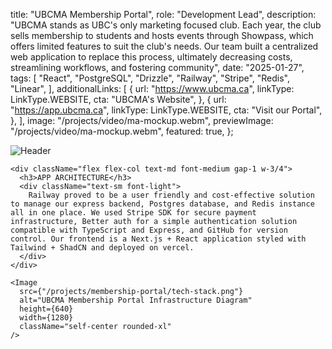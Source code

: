 
  title: "UBCMA Membership Portal",
  role: "Development Lead",
  description:
    "UBCMA stands as UBC's only marketing focused club. Each year, the club sells membership to students and hosts events through Showpass, which offers limited features to suit the club's needs.  Our team built a centralized web application to replace this process, ultimately decreasing costs, streamlining workflows, and fostering community",
  date: "2025-01-27",
  tags: [
    "React",
    "PostgreSQL",
    "Drizzle",
    "Railway",
    "Stripe",
    "Redis",
    "Linear",
  ],
  additionalLinks: [
    {
      url: "https://www.ubcma.ca",
      linkType: LinkType.WEBSITE,
      cta: "UBCMA's Website",
    },
    {
      url: "https://app.ubcma.ca",
      linkType: LinkType.WEBSITE,
      cta: "Visit our Portal",
    },
  ],
  image: "/projects/video/ma-mockup.webm",
  previewImage: "/projects/video/ma-mockup.webm",
  featured: true,
};

<div className="space-y-16 md:space-y-24">

<SectionColumns
  h1="PROJECT OVERVIEW"
  h2="CORE OBJECTIVES"
  body1="The UBCMA Membership Portal is a centralized platform designed to
      manage the lifecycle of a student’s membership in the club. From event
      registration and ticketing to alumni networking and job listings, the
      portal empowers both members and club executives with intuitive,
      role-based tools."
  body2="Our primary goal was to provide a seamless experience for students to feel
      like a member of a community, and to help our internal exec team make
      data-driven decisions. We facilitated this by offering exclusive access to
      events, opportunities, and perks such as discounts and private job
      postings. We built out an admin dashboard that ran queries on our database
      and displayed insightful revenue and demographic data for our execs on a
      dashboard."
/>

<div className="-mx-6 lg:-mx-24 w-screen h-96 bg-clip-border">
  <Image
    src="/img/ma/ma-banner.jpg"
    width={2000}
    height={500}
    className="self-center w-full h-full object-cover"
    alt="Header"
  />
</div>

  <div className="grid grid-cols-1 md:grid-cols-2 gap-8">

    <div className="flex flex-col text-md font-medium gap-1 w-3/4">
      <h3>APP ARCHITECTURE</h3>
      <div className="text-sm font-light">
        Railway proved to be a user friendly and cost-effective solution to manage our express backend, Postgres database, and Redis instance all in one place. We used Stripe SDK for secure payment infrastructure, Better auth for a simple authentication solution compatible with TypeScript and Express, and GitHub for version control. Our frontend is a Next.js + React application styled with Tailwind + ShadCN and deployed on vercel.
      </div>
    </div>

    <Image
      src={"/projects/membership-portal/tech-stack.png"}
      alt="UBCMA Membership Portal Infrastructure Diagram"
      height={640}
      width={1280}
      className="self-center rounded-xl"
    />

  </div>

<DynamicSectionHeader sections={maSections} />

</div>
